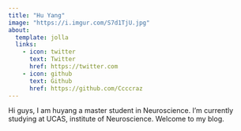 ```yaml
---
title: "Hu Yang"
image: "https://i.imgur.com/S7d1TjU.jpg"
about:
  template: jolla
  links:
    - icon: twitter
      text: Twitter
      href: https://twitter.com
    - icon: github
      text: Github
      href: https://github.com/Ccccraz
---
```


Hi guys, I am huyang a master student in Neuroscience. I'm currently studying at UCAS, institute of Neuroscience. Welcome to my blog.